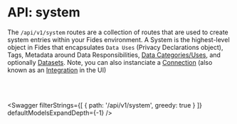 
# API: system

The `/api/v1/system` routes are a collection of routes that are used to create system entries within your Fides environment. A System is the highest-level object in Fides that encapsulates `Data Uses` (Privacy Declarations object), Tags, Metadata around Data Responsibilities, [Data Categories/Uses](/dev-docs/api/manage/data_use), and optionally [Datasets](/dev-docs/api/manage/dataset). Note, you can also instanciate a [Connection](/dev-docs/api/manage/connection) (also known as an [Integration](/tutorials/privacy-requests/privacy-requests-configuration/integrations) in the UI)

<br></br>

<Swagger 
    filterStrings={[
        {
            path: '/api/v1/system',
            greedy: true
        }
    ]} 
    defaultModelsExpandDepth={-1}
/>
